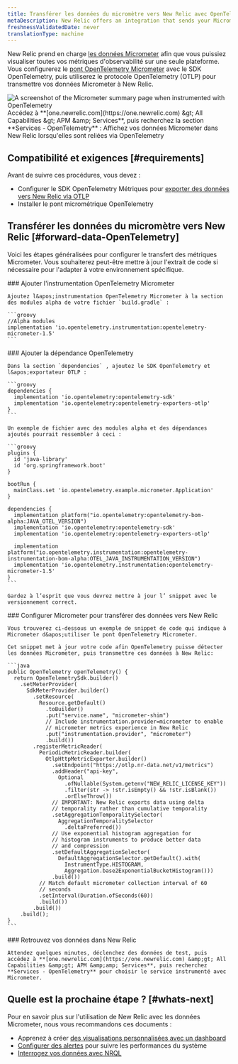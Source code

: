 ```yaml
---
title: Transférer les données du micromètre vers New Relic avec OpenTelemetry
metaDescription: New Relic offers an integration that sends your Micrometer telemetry data to your New Relic account.
freshnessValidatedDate: never
translationType: machine
---
```


New Relic prend en charge [les données Micrometer](https://micrometer.io/) afin que vous puissiez visualiser toutes vos métriques d&apos;observabilité sur une seule plateforme. Vous configurerez le [pont OpenTelemetry Micrometer](https://github.com/open-telemetry/opentelemetry-java-instrumentation/tree/main/instrumentation/micrometer/micrometer-1.5/library) avec le SDK OpenTelemetry, puis utiliserez le protocole OpenTelemetry (OTLP) pour transmettre vos données Micrometer à New Relic.

<img title="Micrometer bridged with OpenTelemetry in New Relic" alt="A screenshot of the Micrometer summary page when instrumented with OpenTelemetry" src="/images/opentelemetry_screenshot-full_micrometer-with-otel.webp" />

<figcaption>
  Accédez à **[one.newrelic.com](https://one.newrelic.com) &amp;gt; All Capabilities &amp;gt; APM &amp;amp; Services**, puis recherchez la section **Services - OpenTelemetry** : Affichez vos données Micrometer dans New Relic lorsqu&apos;elles sont reliées via OpenTelemetry
</figcaption>

## Compatibilité et exigences [#requirements]

Avant de suivre ces procédures, vous devez :

* Configurer le SDK OpenTelemetry Métriques pour [exporter des données vers New Relic via OTLP](/docs/more-integrations/open-source-telemetry-integrations/opentelemetry/opentelemetry-introduction/#how-it-works)
* Installer le pont micrométrique OpenTelemetry

## Transférer les données du micromètre vers New Relic [#forward-data-OpenTelemetry]

Voici les étapes généralisées pour configurer le transfert des métriques Micrometer. Vous souhaiterez peut-être mettre à jour l&apos;extrait de code si nécessaire pour l&apos;adapter à votre environnement spécifique.

<Steps>
  <Step>
    ### Ajouter l&apos;instrumentation OpenTelemetry Micrometer

    Ajoutez l&apos;instrumentation OpenTelemetry Micrometer à la section des modules alpha de votre fichier `build.gradle` :

    ```groovy
    //Alpha modules
    implementation 'io.opentelemetry.instrumentation:opentelemetry-micrometer-1.5'
    ```
  </Step>

  <Step>
    ### Ajouter la dépendance OpenTelemetry

    Dans la section `dependencies` , ajoutez le SDK OpenTelemetry et l&apos;exportateur OTLP :

    ```groovy
    dependencies {
      implementation 'io.opentelemetry:opentelemetry-sdk'
      implementation 'io.opentelemetry:opentelemetry-exporters-otlp'
    }
    ```

    Un exemple de fichier avec des modules alpha et des dépendances ajoutés pourrait ressembler à ceci :

    ```groovy
    plugins {
      id 'java-library'
      id 'org.springframework.boot'
    }

    bootRun {
      mainClass.set 'io.opentelemetry.example.micrometer.Application'
    }

    dependencies {
      implementation platform("io.opentelemetry:opentelemetry-bom-alpha:JAVA_OTEL_VERSION")
      implementation 'io.opentelemetry:opentelemetry-sdk'
      implementation 'io.opentelemetry:opentelemetry-exporters-otlp'

      implementation platform("io.opentelemetry.instrumentation:opentelemetry-instrumentation-bom-alpha:OTEL_JAVA_INSTRUMENTATION_VERSION")
      implementation 'io.opentelemetry.instrumentation:opentelemetry-micrometer-1.5'
    }
    ```

    Gardez à l’esprit que vous devrez mettre à jour l’ snippet avec le versionnement correct.
  </Step>

  <Step>
    ### Configurer Micrometer pour transférer des données vers New Relic

    Vous trouverez ci-dessous un exemple de snippet de code qui indique à Micrometer d&apos;utiliser le pont OpenTelemetry Micrometer.

    Cet snippet met à jour votre code afin OpenTelemetry puisse détecter les données Micrometer, puis transmettre ces données à New Relic:

    ```java
    public OpenTelemetry openTelemetry() {
      return OpenTelemetrySdk.builder()
        .setMeterProvider(
          SdkMeterProvider.builder()
            .setResource(
              Resource.getDefault()
                .toBuilder()
                .put("service.name", "micrometer-shim")
                // Include instrumentation.provider=micrometer to enable
                // micrometer metrics experience in New Relic
                .put("instrumentation.provider", "micrometer")
                .build())
            .registerMetricReader(
              PeriodicMetricReader.builder(
                OtlpHttpMetricExporter.builder()
                  .setEndpoint("https://otlp.nr-data.net/v1/metrics")
                  .addHeader("api-key",
                    Optional
                      .ofNullable(System.getenv("NEW_RELIC_LICENSE_KEY"))
                      .filter(str -> !str.isEmpty() && !str.isBlank())
                      .orElseThrow())
                  // IMPORTANT: New Relic exports data using delta
                  // temporality rather than cumulative temporality
                  .setAggregationTemporalitySelector(
                    AggregationTemporalitySelector
                      .deltaPreferred())
                  // Use exponential histogram aggregation for
                  // histogram instruments to produce better data
                  // and compression
                  .setDefaultAggregationSelector(
                    DefaultAggregationSelector.getDefault().with(
                      InstrumentType.HISTOGRAM,
                      Aggregation.base2ExponentialBucketHistogram()))
                  .build())
              // Match default micrometer collection interval of 60
              // seconds
              .setInterval(Duration.ofSeconds(60))
              .build())
            .build())
        .build();
    }
    ```
  </Step>

  <Step>
    ### Retrouvez vos données dans New Relic

    Attendez quelques minutes, déclenchez des données de test, puis accédez à **[one.newrelic.com](https://one.newrelic.com) &amp;gt; All Capabilities &amp;gt; APM &amp;amp; Services**, puis recherchez **Services - OpenTelemetry** pour choisir le service instrumenté avec Micrometer.
  </Step>
</Steps>

## Quelle est la prochaine étape ? [#whats-next]

Pour en savoir plus sur l&apos;utilisation de New Relic avec les données Micrometer, nous vous recommandons ces documents :

* Apprenez à créer [des visualisations personnalisées avec un dashboard](/docs/query-your-data/explore-query-data/dashboards/introduction-dashboards)
* [Configurer des alertes](/docs/tutorial-create-alerts/create-an-alert) pour suivre les performances du système
* [Interrogez vos données avec NRQL](/docs/nrql/get-started/introduction-nrql-how-nrql-works)